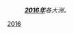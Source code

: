 {{Portal|歷史}}
:'''''[[2016年|2016年]]'''各大洲。''
{{Year by category
| m = 2
| c = 0
| d = 1
| y = 6
| cat = 各大洲
| sortkey = continent
| in = 
| parent = 依大洲劃分的21世紀各年
}}
{{Commons category|2016 by continent}}
[[Category:2010年代各大洲|2016]]